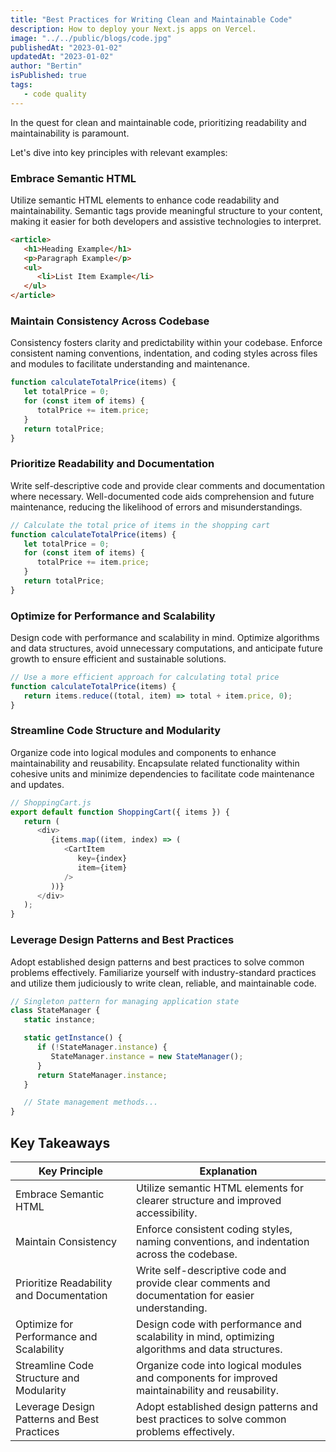 ```yaml
---
title: "Best Practices for Writing Clean and Maintainable Code"
description: How to deploy your Next.js apps on Vercel.
image: "../../public/blogs/code.jpg"
publishedAt: "2023-01-02"
updatedAt: "2023-01-02"
author: "Bertin"
isPublished: true
tags:
   - code quality
---
```


In the quest for clean and maintainable code, prioritizing readability and maintainability is paramount.

Let's dive into key principles with relevant examples:

### Embrace Semantic HTML

Utilize semantic HTML elements to enhance code readability and maintainability. Semantic tags provide meaningful structure to your content, making it easier for both developers and assistive technologies to interpret.

```html
<article>
   <h1>Heading Example</h1>
   <p>Paragraph Example</p>
   <ul>
      <li>List Item Example</li>
   </ul>
</article>
```

### Maintain Consistency Across Codebase

Consistency fosters clarity and predictability within your codebase. Enforce consistent naming conventions, indentation, and coding styles across files and modules to facilitate understanding and maintenance.

```js
function calculateTotalPrice(items) {
   let totalPrice = 0;
   for (const item of items) {
      totalPrice += item.price;
   }
   return totalPrice;
}
```

### Prioritize Readability and Documentation

Write self-descriptive code and provide clear comments and documentation where necessary. Well-documented code aids comprehension and future maintenance, reducing the likelihood of errors and misunderstandings.

```js
// Calculate the total price of items in the shopping cart
function calculateTotalPrice(items) {
   let totalPrice = 0;
   for (const item of items) {
      totalPrice += item.price;
   }
   return totalPrice;
}
```

### Optimize for Performance and Scalability

Design code with performance and scalability in mind. Optimize algorithms and data structures, avoid unnecessary computations, and anticipate future growth to ensure efficient and sustainable solutions.

```js
// Use a more efficient approach for calculating total price
function calculateTotalPrice(items) {
   return items.reduce((total, item) => total + item.price, 0);
}
```

### Streamline Code Structure and Modularity

Organize code into logical modules and components to enhance maintainability and reusability. Encapsulate related functionality within cohesive units and minimize dependencies to facilitate code maintenance and updates.

```js
// ShoppingCart.js
export default function ShoppingCart({ items }) {
   return (
      <div>
         {items.map((item, index) => (
            <CartItem
               key={index}
               item={item}
            />
         ))}
      </div>
   );
}
```

### Leverage Design Patterns and Best Practices

Adopt established design patterns and best practices to solve common problems effectively. Familiarize yourself with industry-standard practices and utilize them judiciously to write clean, reliable, and maintainable code.

```js
// Singleton pattern for managing application state
class StateManager {
   static instance;

   static getInstance() {
      if (!StateManager.instance) {
         StateManager.instance = new StateManager();
      }
      return StateManager.instance;
   }

   // State management methods...
}
```

## Key Takeaways

| Key Principle                               | Explanation                                                                                        |
| ------------------------------------------- | -------------------------------------------------------------------------------------------------- |
| Embrace Semantic HTML                       | Utilize semantic HTML elements for clearer structure and improved accessibility.                   |
| Maintain Consistency                        | Enforce consistent coding styles, naming conventions, and indentation across the codebase.         |
| Prioritize Readability and Documentation    | Write self-descriptive code and provide clear comments and documentation for easier understanding. |
| Optimize for Performance and Scalability    | Design code with performance and scalability in mind, optimizing algorithms and data structures.   |
| Streamline Code Structure and Modularity    | Organize code into logical modules and components for improved maintainability and reusability.    |
| Leverage Design Patterns and Best Practices | Adopt established design patterns and best practices to solve common problems effectively.         |
